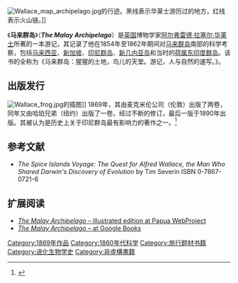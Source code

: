 {{about|专著|最大的群岛|马来群岛}}

[[Image:Wallace_map_archipelago.jpg|thumb]]的行迹。黑线表示华莱士游历过的地方，红线表示火山链。]]

《'''马来群岛'''》（'''''The Malay Archipelago'''''）是[[英国|英国]]博物学家[[阿尔弗雷德·拉塞尔·华莱士|阿尔弗雷德·拉塞尔·华莱士]]所著的一本游记，其记录了他在1854年至1862年期间对[[马来群岛|马来群岛]]南部的科学考察，包括[[马来西亚|马来西亚]]、[[新加坡|新加坡]]、[[印尼群岛|印尼群岛]]、[[新几内亚岛|新几内亚岛]]和当时的[[荷属东印度群岛|荷属东印度群岛]]。该书的全称为《马来群岛：猩猩的土地，鸟儿的天堂。游记，人与自然的速写。》{{small|（''The Malay Archipelago: The land of the orang-utan, and the bird of paradise. A narrative of travel, with sketches of man and nature''）}}。

== 出版发行 ==
[[Image:Wallace_frog.jpg|thumb]]{{small|（''Rhacophorus nigropalmatus''）}}的插图]]
1869年，其由麦克米伦公司（伦敦）{{small|（Macmillan and Company (London)）}}出版了两卷，同年又由哈珀兄弟（纽约）{{small|（Harper & Brothers (New York)）}}出版了一卷。经过不断的修订，最后一版于1890年出版。其被认为是历史上关于印尼群岛最有影响力的著作之一。<ref>{{cite web|title=Preface to the Papuaweb illustrated edition|url=http://www.papuaweb.org/dlib/bk/wallace/archipelago.html|publisher=PapuaWeb Project|accessdate=2007-05-01|archive-url=https://web.archive.org/web/20070830061453/http://www.papuaweb.org/dlib/bk/wallace/archipelago.html|archive-date=2007-08-30|dead-url=yes}}</ref>

== 参考文献 ==
{{reflist}}
{{refbegin}}
* ''The Spice Islands Voyage: The Quest for Alfred Wallace, the Man Who Shared Darwin's Discovery of Evolution'' by Tim Severin ISBN 0-7867-0721-6
{{refend}}

== 扩展阅读 ==
{{Commons|The Malay Archipelago (book)}}
{{refbegin}}
* [https://web.archive.org/web/20130618003836/http://www.papuaweb.org/dlib/bk/wallace/cover.html ''The Malay Archipelago'' – illustrated edition at Papua WebProject]
* [http://books.google.com/books?id=geEBAAAAMAAJ&pg=PR11&dq=The+Malay+Archipelago ''The Malay Archipelago'' – at Google Books]
{{refend}}
{{自然历史}}
{{Authority control}}
[[Category:1869年作品|Category:1869年作品]]
[[Category:1860年代科学|Category:1860年代科学]]
[[Category:旅行题材书籍|Category:旅行题材书籍]]
[[Category:进化生物学史|Category:进化生物学史]]
[[Category:非虛構書籍|Category:非虛構書籍]]